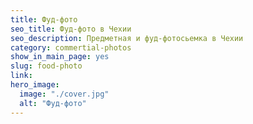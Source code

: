 ---
title: Фуд-фото
seo_title: Фуд-фото в Чехии
seo_description: Предметная и фуд-фотосьемка в Чехии
category: commertial-photos 
show_in_main_page: yes
slug: food-photo
link:
hero_image:
  image: "./cover.jpg"
  alt: "Фуд-фото"
---
